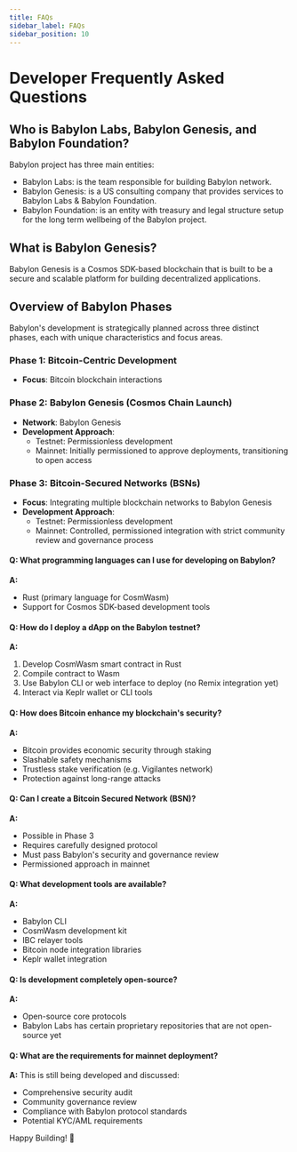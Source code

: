 ```yaml
---
title: FAQs
sidebar_label: FAQs
sidebar_position: 10
---
```


# Developer Frequently Asked Questions

## Who is Babylon Labs, Babylon Genesis, and Babylon Foundation? 

Babylon project has three main entities:
- Babylon Labs: is the team responsible for building Babylon network.
- Babylon Genesis: is a US consulting company that provides services to Babylon Labs & 
Babylon Foundation.
- Babylon Foundation: is an entity with treasury and legal structure setup for the long 
term wellbeing of the Babylon project.

## What is Babylon Genesis?

Babylon Genesis is a Cosmos SDK-based blockchain that is built to be a secure and scalable 
platform for building decentralized applications.

## Overview of Babylon Phases

Babylon's development is strategically planned across three distinct phases, each with 
unique characteristics and focus areas.

### Phase 1: Bitcoin-Centric Development
- **Focus**: Bitcoin blockchain interactions

### Phase 2: Babylon Genesis (Cosmos Chain Launch)
- **Network**: Babylon Genesis
- **Development Approach**:
  * Testnet: Permissionless development
  * Mainnet: Initially permissioned to approve deployments, transitioning to open access

### Phase 3: Bitcoin-Secured Networks (BSNs)
- **Focus**: Integrating multiple blockchain networks to Babylon Genesis
- **Development Approach**:
  * Testnet: Permissionless development
  * Mainnet: Controlled, permissioned integration with strict community review and governance process


#### Q: What programming languages can I use for developing on Babylon?
**A:** 
- Rust (primary language for CosmWasm)
- Support for Cosmos SDK-based development tools

#### Q: How do I deploy a dApp on the Babylon testnet?
**A:**
1. Develop CosmWasm smart contract in Rust
2. Compile contract to Wasm
3. Use Babylon CLI or web interface to deploy (no Remix integration yet)
4. Interact via Keplr wallet or CLI tools


#### Q: How does Bitcoin enhance my blockchain's security?
**A:**
- Bitcoin provides economic security through staking
- Slashable safety mechanisms
- Trustless stake verification (e.g. Vigilantes network)
- Protection against long-range attacks

#### Q: Can I create a Bitcoin Secured Network (BSN)?
**A:**
- Possible in Phase 3
- Requires carefully designed protocol
- Must pass Babylon's security and governance review
- Permissioned approach in mainnet


#### Q: What development tools are available?
**A:**
- Babylon CLI
- CosmWasm development kit
- IBC relayer tools
- Bitcoin node integration libraries
- Keplr wallet integration


#### Q: Is development completely open-source?
**A:**
- Open-source core protocols
- Babylon Labs has certain proprietary repositories that are not open-source yet

#### Q: What are the requirements for mainnet deployment?
**A:**
This is still being developed and discussed: 
- Comprehensive security audit
- Community governance review
- Compliance with Babylon protocol standards
- Potential KYC/AML requirements

Happy Building! 🚀
